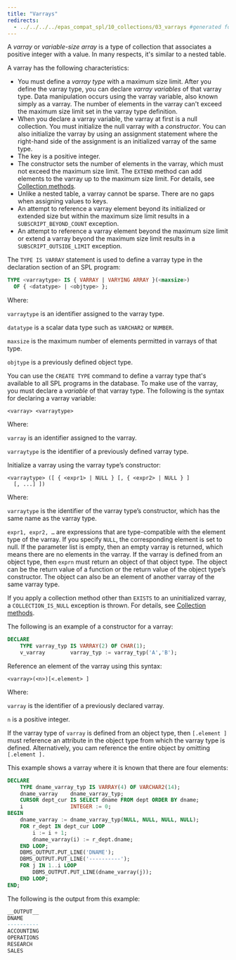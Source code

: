 ```yaml
---
title: "Varrays"
redirects:
  - ../../../../epas_compat_spl/10_collections/03_varrays #generated for docs/epas/reorg-role-use-case-mode
---
```


<div id="varrays" class="registered_link"></div>

A *varray* or *variable-size array* is a type of collection that associates a positive integer with a value. In many respects, it's similar to a nested table.

A varray has the following characteristics:

-   You must define a *varray type* with a maximum size limit. After you define the varray type, you can declare *varray variables* of that varray type. Data manipulation occurs using the varray variable, also known simply as a varray. The number of elements in the varray can't exceed the maximum size limit set in the varray type definition.
-   When you declare a varray variable, the varray at first is a null collection. You must initialize the null varray with a *constructor*. You can also initialize the varray by using an assignment statement where the right-hand side of the assignment is an initialized varray of the same type.
-   The key is a positive integer.
-   The constructor sets the number of elements in the varray, which must not exceed the maximum size limit. The `EXTEND` method can add elements to the varray up to the maximum size limit. For details, see [Collection methods](../11_collection_methods/#collection_methods).
-   Unlike a nested table, a varray cannot be sparse. There are no gaps when assigning values to keys.
-   An attempt to reference a varray element beyond its initialized or extended size but within the maximum size limit results in a `SUBSCRIPT_BEYOND_COUNT` exception.
-   An attempt to reference a varray element beyond the maximum size limit or extend a varray beyond the maximum size limit results in a `SUBSCRIPT_OUTSIDE_LIMIT` exception.

The `TYPE IS VARRAY` statement is used to define a varray type in the declaration section of an SPL program:

```sql
TYPE <varraytype> IS { VARRAY | VARYING ARRAY }(<maxsize>)
  OF { <datatype> | <objtype> };
```

Where: 

`varraytype` is an identifier assigned to the varray type. 

`datatype` is a scalar data type such as `VARCHAR2` or `NUMBER`. 

`maxsize` is the maximum number of elements permitted in varrays of that type. 

`objtype` is a previously defined object type.

You can use the `CREATE TYPE` command to define a varray type that's available to all SPL programs in the database. To make use of the varray, you must declare a *variable* of that varray type. The following is the syntax for declaring a varray variable:

```text
<varray> <varraytype>
```

Where: 

`varray` is an identifier assigned to the varray. 

`varraytype` is the identifier of a previously defined varray type.

Initialize a varray using the varray type’s constructor:

```text
<varraytype> ([ { <expr1> | NULL } [, { <expr2> | NULL } ]
  [, ...] ])
```

Where: 

`varraytype` is the identifier of the varray type’s constructor, which has the same name as the varray type. 

`expr1, expr2, …` are expressions that are type-compatible with the element type of the varray. If you specify `NULL`, the corresponding element is set to null. If the parameter list is empty, then an empty varray is returned, which means there are no elements in the varray. If the varray is defined from an object type, then `exprn` must return an object of that object type. The object can be the return value of a function or the return value of the object type’s constructor. The object can also be an element of another varray of the same varray type.

If you apply a collection method other than `EXISTS` to an uninitialized varray, a `COLLECTION_IS_NULL` exception is thrown. For details, see [Collection methods](../11_collection_methods/#collection_methods).

The following is an example of a constructor for a varray:

```sql
DECLARE
    TYPE varray_typ IS VARRAY(2) OF CHAR(1);
    v_varray        varray_typ := varray_typ('A','B');
```

Reference an element of the varray using this syntax:

```text
<varray>(<n>)[<.element> ]
```

Where:

`varray` is the identifier of a previously declared varray. 

`n` is a positive integer. 

If the varray type of `varray` is defined from an object type, then `[.element ]` must reference an attribute in the object type from which the varray type is defined. Alternatively, you cam reference the entire object by omitting `[.element ].`

This example shows a varray where it is known that there are four elements:

```sql
DECLARE
    TYPE dname_varray_typ IS VARRAY(4) OF VARCHAR2(14);
    dname_varray    dname_varray_typ;
    CURSOR dept_cur IS SELECT dname FROM dept ORDER BY dname;
    i               INTEGER := 0;
BEGIN
    dname_varray := dname_varray_typ(NULL, NULL, NULL, NULL);
    FOR r_dept IN dept_cur LOOP
        i := i + 1;
        dname_varray(i) := r_dept.dname;
    END LOOP;
    DBMS_OUTPUT.PUT_LINE('DNAME');
    DBMS_OUTPUT.PUT_LINE('----------');
    FOR j IN 1..i LOOP
        DBMS_OUTPUT.PUT_LINE(dname_varray(j));
    END LOOP;
END;
```

The following is the output from this example:

```sql
__OUTPUT__
DNAME
----------
ACCOUNTING
OPERATIONS
RESEARCH
SALES
```
